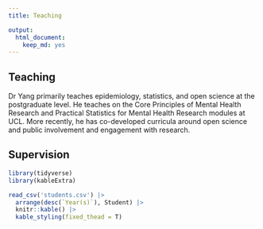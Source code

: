 ```yaml
---
title: Teaching

output:
  html_document:
    keep_md: yes
---
```

## Teaching
Dr Yang primarily teaches epidemiology, statistics, and open science at the postgraduate level. He teaches on the Core Principles of Mental Health Research and Practical Statistics for Mental Health Research modules at UCL. More recently, he has co-developed curricula around open science and public involvement and engagement with research.

## Supervision
```r
library(tidyverse)
library(kableExtra)

read_csv('students.csv') |> 
  arrange(desc(`Year(s)`), Student) |> 
  knitr::kable() |> 
  kable_styling(fixed_thead = T)
```
